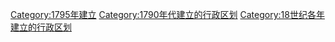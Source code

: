 [[Category:1795年建立|Category:1795年建立]]
[[Category:1790年代建立的行政区划|Category:1790年代建立的行政区划]]
[[Category:18世纪各年建立的行政区划|Category:18世纪各年建立的行政区划]]